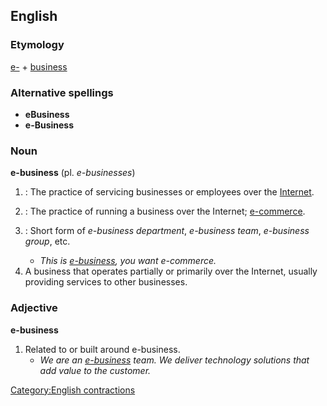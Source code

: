 == English ==
===Etymology===
[[e-]] + [[business]]
===Alternative spellings===
*'''eBusiness'''
*'''e-Business'''

=== Noun ===
'''e-business''' (pl. ''e-businesses'')
# {{uncountable}}: The practice of servicing businesses or employees over the [[Internet]].
# {{uncountable}}: The practice of running a business over the Internet; [[e-commerce]].
# {{uncountable}}: Short form of ''e-business department'', ''e-business team'', ''e-business group'', etc.
#* ''This is [[e-business]], you want e-commerce.''
# A business that operates partially or primarily over the Internet, usually providing services to other businesses.

=== Adjective ===
'''e-business'''

# Related to or built around e-business.
#* ''We are an [[e-business]] team.  We deliver technology solutions that add value to the customer.''

[[Category:English contractions]]